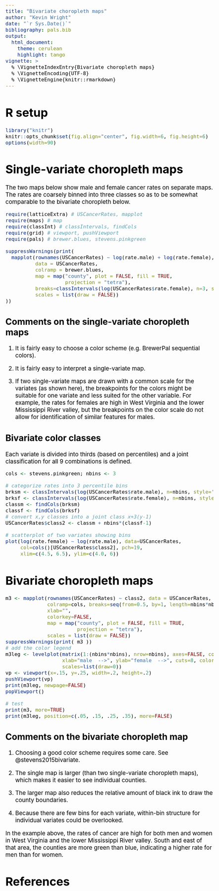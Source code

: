 ```yaml
---
title: "Bivariate choropleth maps"
author: "Kevin Wright"
date: "`r Sys.Date()`"
bibliography: pals.bib
output:
  html_document:
    theme: cerulean
    highlight: tango
vignette: >
  % \VignetteIndexEntry{Bivariate choropleth maps}
  % \VignetteEncoding{UTF-8}
  % \VignetteEngine{knitr::rmarkdown}
---
```

<style type="text/css">
body, td { font-size: 14pt; color: #000; padding:1em; }
code, pre, #ws, #message {border: 0px; font-size: 12pt;
  color: #000; background-color: #f5f5f5; }
code {border: 0px solid #e0e0e0; padding: 0 5px;}
pre > code { border: 0; }
</style>

# R setup

```r
library("knitr")
knitr::opts_chunk$set(fig.align="center", fig.width=6, fig.height=6)
options(width=90)
```

# Single-variate choropleth maps

The two maps below show male and female cancer rates on separate maps.
The rates are coarsely binned into three classes so as to be somewhat comparable to the bivariate choropleth below.

```r
require(latticeExtra) # USCancerRates, mapplot
require(maps) # map
require(classInt) # classIntervals, findCols
require(grid) # viewport, pushViewport
require(pals) # brewer.blues, stevens.pinkgreen

suppressWarnings(print(
  mapplot(rownames(USCancerRates) ~ log(rate.male) + log(rate.female),
          data = USCancerRates,
          colramp = brewer.blues,
          map = map("county", plot = FALSE, fill = TRUE,
                    projection = "tetra"),
          breaks=classIntervals(log(USCancerRates$rate.female), n=3, style='quantile')$brks,
          scales = list(draw = FALSE))
))

```

## Comments on the single-variate choropleth maps

1. It is fairly easy to choose a color scheme (e.g. BrewerPal sequential colors).

1. It is fairly easy to interpret a single-variate map.

1. If two single-variate maps are drawn with a common scale for the variates (as shown here), the breakpoints for the colors might be suitable for one variate and less suited for the other variable.  For example, the rates for females are high in West
Virginia and the lower Mississippi River valley, but the breakpoints on the color scale do not allow for identification of similar features for males.

## Bivariate color classes

Each variate is divided into thirds (based on percentiles) and a joint classification for all 9 combinations is defined.

```r

cols <- stevens.pinkgreen; nbins <- 3

# categorize rates into 3 percentile bins
brksm <- classIntervals(log(USCancerRates$rate.male), n=nbins, style='quantile')
brksf <- classIntervals(log(USCancerRates$rate.female), n=nbins, style='quantile')
classm <- findCols(brksm)
classf <- findCols(brksf)
# convert x,y classes into a joint class x+3(y-1)
USCancerRates$class2 <- classm + nbins*(classf-1)

# scatterplot of two variates showing bins
plot(log(rate.female) ~ log(rate.male), data=USCancerRates,
     col=cols()[USCancerRates$class2], pch=19,
     xlim=c(4.5, 6.5), ylim=c(4.0, 6))
```

# Bivariate choropleth maps

```r
m3 <- mapplot(rownames(USCancerRates) ~ class2, data = USCancerRates,
              colramp=cols, breaks=seq(from=0.5, by=1, length=nbins*nbins+1),
              xlab="",
              colorkey=FALSE,
              map = map("county", plot = FALSE, fill = TRUE,
                        projection = "tetra"),
              scales = list(draw = FALSE))
suppressWarnings(print( m3 ))
# add the color legend
m3leg <- levelplot(matrix(1:(nbins*nbins), nrow=nbins), axes=FALSE, col.regions=cols(),
                   xlab="male  -->", ylab="female  -->", cuts=8, colorkey=FALSE,
                   scales=list(draw=0))
vp <- viewport(x=.15, y=.25, width=.2, height=.2)
pushViewport(vp)
print(m3leg, newpage=FALSE)
popViewport()

# test
print(m3, more=TRUE)
print(m3leg, position=c(.05, .15, .25, .35), more=FALSE)

```

## Comments on the bivariate choropleth map

1. Choosing a good color scheme requires some care. See @stevens2015bivariate.

1. The single map is larger (than two single-variate choropleth maps), which makes it easier to see individual counties.

2. The larger map also reduces the relative amount of black ink to draw the county boundaries.

3. Because there are few bins for each variate, within-bin structure for individual variates could be overlooked.

In the example above, the rates of cancer are high for both men and women in West Virginia and the lower Mississippi River valley. South and east of that area, the counties are more green than blue, indicating a higher rate for men than for women.

# References
